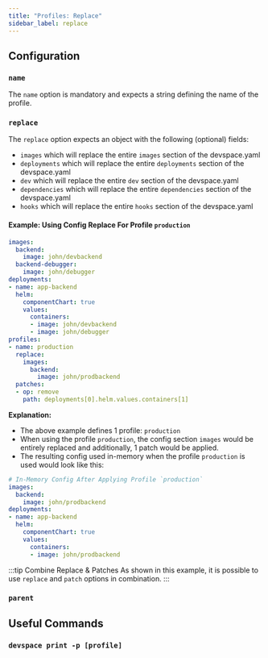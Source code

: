 ```yaml
---
title: "Profiles: Replace"
sidebar_label: replace
---
```



## Configuration

### `name`
The `name` option is mandatory and expects a string defining the name of the profile.

### `replace`

The `replace` option expects an object with the following (optional) fields:
- `images` which will replace the entire `images` section of the devspace.yaml
- `deployments` which will replace the entire `deployments` section of the devspace.yaml
- `dev` which will replace the entire `dev` section of the devspace.yaml
- `dependencies` which will replace the entire `dependencies` section of the devspace.yaml
- `hooks` which will replace the entire `hooks` section of the devspace.yaml

#### Example: Using Config Replace For Profile `production`
```yaml {16-19}
images:
  backend:
    image: john/devbackend
  backend-debugger:
    image: john/debugger
deployments:
- name: app-backend
  helm:
    componentChart: true
    values:
      containers:
      - image: john/devbackend
      - image: john/debugger
profiles:
- name: production
  replace:
    images:
      backend:
        image: john/prodbackend
  patches:
  - op: remove
    path: deployments[0].helm.values.containers[1]
```
**Explanation:**  
- The above example defines 1 profile: `production`
- When using the profile `production`, the config section `images` would be entirely replaced and additionally, 1 patch would be applied.
- The resulting config used in-memory when the profile `production` is used would look like this:

```yaml
# In-Memory Config After Applying Profile `production`
images:
  backend:
    image: john/prodbackend
deployments:
- name: app-backend
  helm:
    componentChart: true
    values:
      containers:
      - image: john/prodbackend
```

:::tip Combine Replace & Patches
As shown in this example, it is possible to use `replace` and `patch` options in combination.
:::


### `parent`

<FragmentProfileParent/>


## Useful Commands

### `devspace print -p [profile]`

<FragmentInfoPrintConfig/>
